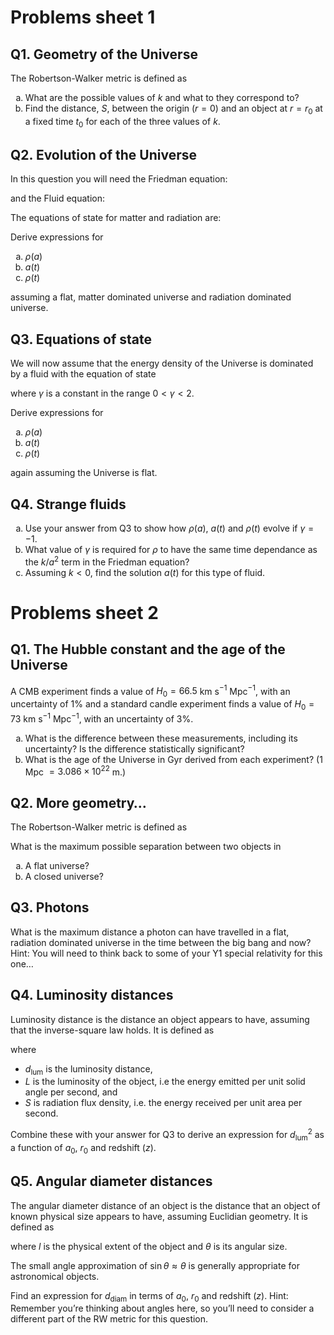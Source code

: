 Problems sheet 1 {#ch:ps-1 .unnumbered}
===================================

## Q1. Geometry of the Universe {-}

The Robertson-Walker metric is defined as
\begin{equation}
ds^2 = -c^2 dt^2 + a^2(t) \left[\dfrac{dr^2}{1 - kr^2} + r^2\left(d\theta^2 + \sin^2\theta d\phi^2\right)\right].
\end{equation}

a) What are the possible values of $k$ and what to they correspond to? 
b)  Find the distance, $S$, between the origin ($r=0$) and an object at $r = r_0$ at a fixed time $t_0$ for each of the three values of $k$. 

## Q2. Evolution of the Universe {-}
In this question you will need the Friedman equation:

\begin{equation}
    \left(\dfrac{\dot{a}}{a}\right)^2 = \dfrac{8\pi G}{3}\rho - \dfrac{kc^2}{a^2} 
\end{equation}

and the Fluid equation:

\begin{equation}
    \dot{\rho} + 3\dfrac{\dot{a}}{a}\left(\rho + \dfrac{P}{c^2}\right) = 0
\end{equation}

The equations of state for matter and radiation are:

\begin{align}
\begin{array}{lr}
P_{\text{mat}} = 0, & P_{\text{rad}} = \dfrac{\rho c^2}{3}\\
\end{array}
\end{align}

Derive expressions for 

a) $\rho(a)$ 
b) $a(t)$
c) $\rho(t)$ 

assuming a flat, matter dominated universe and radiation dominated universe.

## Q3. Equations of state {-}
We will now assume that the energy density of the Universe is dominated by a fluid with the equation of state
\begin{equation}
P = (\gamma - 1)\rho c^2
\end{equation}



where $\gamma$ is a constant in the range $0 < \gamma < 2$.

Derive expressions for 

a) $\rho(a)$
b) $a(t)$ 
c) $\rho(t)$ 

again assuming the Universe is flat. 

## Q4. Strange fluids {-}

a) Use your answer from Q3 to show how $\rho(a)$, $a(t)$ and $\rho(t)$ evolve if $\gamma = -1$. 
b) What value of $\gamma$ is required for $\rho$ to have the same time dependance as the $k/a^2$ term in the Friedman equation?
c) Assuming $k<0$, find the solution $a(t)$ for this type of fluid. 


Problems sheet 2 {#ch:ps-2 .unnumbered}
===================================

## Q1. The Hubble constant and the age of the Universe {-}

A CMB experiment finds a value of $H_{0} = 66.5$ km s$^{-1}$ Mpc$^{-1}$, with an uncertainty of 1\% and a standard candle experiment finds a value of $H_{0} = 73$ km s$^{-1}$ Mpc$^{-1}$, with an uncertainty of 3\%.


a) What is the difference between these measurements, including its uncertainty? Is the difference statistically significant?
b) What is the age of the Universe in Gyr derived from each experiment? (1 Mpc $= 3.086 \times 10^{22}$ m.) 

## Q2. More geometry... {-}

The Robertson-Walker metric is defined as
\begin{equation}
ds^2 = -c^2 dt^2 + a^2(t) \left[\dfrac{dr^2}{1 - kr^2} + r^2\left(d\theta^2 + \sin^2\theta d\phi^2\right)\right].
\end{equation}

What is the maximum possible separation between two objects in 

a) A flat universe?
b) A closed universe?

## Q3. Photons {-} 

What is the maximum distance a photon can have travelled in a flat, radiation dominated universe in the time between the big bang and now? Hint: You will need to think back to some of your Y1 special relativity for this one...

## Q4. Luminosity distances {-} 

Luminosity distance is the distance an object appears to have, assuming that the inverse-square law holds. It is defined as

\begin{equation}
    d^2_{\text{lum}} = \dfrac{L}{S}
\end{equation}
where 

 * $d_{\text{lum}}$ is the luminosity distance, 
 * $L$ is the luminosity of the object, i.e the energy emitted per unit solid angle per second, and 
 * $S$ is radiation flux density, i.e. the energy received per unit area per second. 

Combine these with your answer for Q3 to derive an expression for $d^2_{\text{lum}}$ as a function of $a_0$, $r_0$ and redshift ($z$). 

## Q5. Angular diameter distances {-} 

The angular diameter distance of an object is the distance that an object of known physical size appears to have, assuming Euclidian geometry. It is defined as

\begin{equation}
d_{\text{diam}} = \dfrac{l}{\sin\theta} \approx \dfrac{l}{\theta}
\end{equation}

where $l$ is the physical extent of the object and $\theta$ is its angular size. 

The small angle approximation of $\sin\theta \approx \theta$ is generally appropriate for astronomical objects. 

Find an expression for $d_{\text{diam}}$ in terms of $a_0$, $r_0$ and redshift ($z$). Hint: Remember you're thinking about angles here, so you'll need to consider a different part of the RW metric for this question. 



